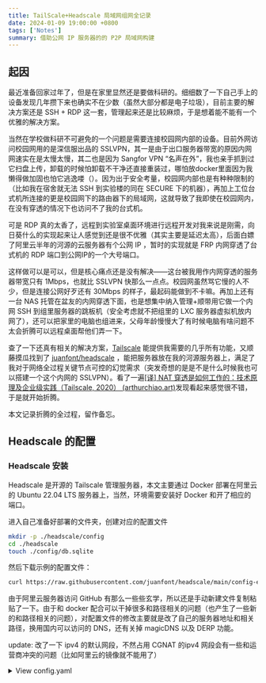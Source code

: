 ```yaml
---
title: TailScale+Headscale 局域网组网全记录
date: 2024-01-09 19:00:00 +0800
tags: ['Notes']
summary: 借助公网 IP 服务器的的 P2P 局域网构建
---
```


## 起因

最近准备回家过年了，但是在家里显然还是要做科研的。细细数了一下自己手上的设备发现几年攒下来也确实不在少数（虽然大部分都是电子垃圾），目前主要的解决方案还是 SSH + RDP 这一套，管理起来还是比较麻烦，于是想着能不能有一个优雅的解决方案。

当然在学校做科研不可避免的一个问题是需要连接校园网内部的设备。目前外网访问校园网用的是深信服出品的 SSLVPN，其一是由于出口服务器带宽的原因内网网速实在是太慢太慢，其二也是因为 Sangfor VPN “名声在外”，我也亲手抓到过它扫盘上传，卸载的时候怕卸载不干净还直接重装过，哪怕放docker里面因为我懒得做加固也怕它逃逸喽（）。因为出于安全考量，校园网内部也是有种种限制的（比如我在宿舍就无法 SSH 到实验楼的同在 SECURE 下的机器），再加上工位台式机所连接的更是校园网下的路由器下的局域网，这就导致了我即使在校园网内，在没有穿透的情况下也访问不了我的台式机。

可是 RDP 真的太香了，远程到实验室桌面环境进行远程开发对我来说是刚需，向日葵什么的实现起来让人感觉到还是很不优雅（其实主要是延迟太高），后面白嫖了阿里云半年的河源的云服务器有个公网 IP ，暂时的实现就是 FRP 内网穿透了台式机的 RDP 端口到公网IP的一个大号端口。

这样做可以是可以，但是核心痛点还是没有解决——这台被我用作内网穿透的服务器带宽只有 1Mbps，也就比 SSLVPN 快那么一点点。校园网虽然骂它慢的人不少，但是连接公网好歹还有 30Mbps 的样子，最起码能做到不卡嘛。再加上还有一台 NAS 托管在盆友的内网穿透下面，也是想集中纳入管理+顺带用它做一个内网 SSH 到组里服务器的跳板机（安全考虑就不把组里的 LXC 服务器虚拟机放内网了），还可以把家里的电脑也组进来，父母年龄慢慢大了有时候电脑有啥问题不太会折腾可以远程桌面帮他们弄一下。

查了一下还真有相关的解决方案，[Tailscale](https://tailscale.com/) 能提供我需要的几乎所有功能，又顺藤摸瓜找到了 [juanfont/headscale](https://github.com/juanfont/headscale) ，能把服务器放在我的河源服务器上，满足了我对于网络全过程关键节点可控的幻觉需求（突发奇想的是是不是什么时候我也可以搭建一个这个内网的 SSLVPN）。看了一遍[[译] NAT 穿透是如何工作的：技术原理及企业级实践（Tailscale, 2020） (arthurchiao.art)](https://arthurchiao.art/blog/how-nat-traversal-works-zh/)发现看起来感觉很不错，于是就开始折腾。

本文记录折腾的全过程，留作备忘。

## Headscale 的配置

### Headscale 安装

Headscale 是开源的 Tailscale 管理服务器，本文主要通过 Docker 部署在阿里云的 Ubuntu 22.04 LTS 服务器上，当然，环境需要安装好 Docker 和开了相应的端口。

进入自己准备好部署的文件夹，创建对应的配置文件

```bash
mkdir -p ./headscale/config
cd ./headscale
touch ./config/db.sqlite
```
然后下载示例的配置文件：
```bash
curl https://raw.githubusercontent.com/juanfont/headscale/main/config-example.yaml -o ./config/config.yaml
```
由于阿里云服务器访问 GitHub 有那么一些些玄学，所以还是手动新建文件复制粘贴了一下。由于和 docker 配合可以干掉很多和路径相关的问题（也产生了一些新的和路径相关的问题），对配置文件的修改主要就是改了自己的服务器地址和相关路径，换用国内可以访问的 DNS，还有关掉 magicDNS 以及 DERP 功能。

update: 改了一下 ipv4 的默认网段，不然占用 CGNAT 的ipv4 网段会有一些和运营商冲突的问题（比如阿里云的镜像就不能用了）

<details>
<summary> View config.yaml </summary>
```yaml
# headscale will look for a configuration file named `config.yaml` (or `config.json`) in the following order:
#
# - `/etc/headscale`
# - `~/.headscale`
# - current working directory

# The url clients will connect to.
# Typically this will be a domain like:
#
# https://myheadscale.example.com:443
#
server_url: http://公网IP:8080

# Address to listen to / bind to on the server
#
# For production:
listen_addr: 0.0.0.0:8080
# listen_addr: 127.0.0.1:8080

# Address to listen to /metrics, you may want
# to keep this endpoint private to your internal
# network
#
metrics_listen_addr: 0.0.0.0:9090

# Address to listen for gRPC.
# gRPC is used for controlling a headscale server
# remotely with the CLI
# Note: Remote access _only_ works if you have
# valid certificates.
#
# For production:
# grpc_listen_addr: 0.0.0.0:50443
grpc_listen_addr: 127.0.0.1:50443

# Allow the gRPC admin interface to run in INSECURE
# mode. This is not recommended as the traffic will
# be unencrypted. Only enable if you know what you
# are doing.
grpc_allow_insecure: false

# The Noise section includes specific configuration for the
# TS2021 Noise protocol
noise:
  # The Noise private key is used to encrypt the
  # traffic between headscale and Tailscale clients when
  # using the new Noise-based protocol.
  private_key_path: /etc/headscale/noise_private.key

# List of IP prefixes to allocate tailaddresses from.
# Each prefix consists of either an IPv4 or IPv6 address,
# and the associated prefix length, delimited by a slash.
# It must be within IP ranges supported by the Tailscale
# client - i.e., subnets of 100.64.0.0/10 and fd7a:115c:a1e0::/48.
# See below:
# IPv6: https://github.com/tailscale/tailscale/blob/22ebb25e833264f58d7c3f534a8b166894a89536/net/tsaddr/tsaddr.go#LL81C52-L81C71
# IPv4: https://github.com/tailscale/tailscale/blob/22ebb25e833264f58d7c3f534a8b166894a89536/net/tsaddr/tsaddr.go#L33
# Any other range is NOT supported, and it will cause unexpected issues.
ip_prefixes:
  - 10.255.0.0/10

# DERP is a relay system that Tailscale uses when a direct
  # - 100.64.0.0/10
  # - fd7a:115c:a1e0::/48
# connection cannot be established.
# https://tailscale.com/blog/how-tailscale-works/#encrypted-tcp-relays-derp
#
# headscale needs a list of DERP servers that can be presented
# to the clients.
derp:
  server:
    # If enabled, runs the embedded DERP server and merges it into the rest of the DERP config
    # The Headscale server_url defined above MUST be using https, DERP requires TLS to be in place
    enabled: false

    # Region ID to use for the embedded DERP server.
    # The local DERP prevails if the region ID collides with other region ID coming from
    # the regular DERP config.
    region_id: 999
    
    # Region code and name are displayed in the Tailscale UI to identify a DERP region
    region_code: "headscale"
    region_name: "Headscale Embedded DERP"
    
    # Listens over UDP at the configured address for STUN connections - to help with NAT traversal.
    # When the embedded DERP server is enabled stun_listen_addr MUST be defined.
    #
    # For more details on how this works, check this great article: https://tailscale.com/blog/how-tailscale-works/
    stun_listen_addr: "0.0.0.0:3478"
    
    # Private key used to encrypt the traffic between headscale DERP
    # and Tailscale clients.
    # The private key file will be autogenerated if it's missing.
    #
    private_key_path: /etc/headscale/derp_server_private.key

  # List of externally available DERP maps encoded in JSON
  urls:
    - https://controlplane.tailscale.com/derpmap/default

  # Locally available DERP map files encoded in YAML
  #
  # This option is mostly interesting for people hosting
  # their own DERP servers:
  # https://tailscale.com/kb/1118/custom-derp-servers/
  #
  # paths:
  #   - /etc/headscale/derp-example.yaml
  paths: []

  # If enabled, a worker will be set up to periodically
  # refresh the given sources and update the derpmap
  # will be set up.
  auto_update_enabled: true

  # How often should we check for DERP updates?
  update_frequency: 24h

# Disables the automatic check for headscale updates on startup
disable_check_updates: false

# Time before an inactive ephemeral node is deleted?
ephemeral_node_inactivity_timeout: 30m

# Period to check for node updates within the tailnet. A value too low will severely affect
# CPU consumption of Headscale. A value too high (over 60s) will cause problems
# for the nodes, as they won't get updates or keep alive messages frequently enough.
# In case of doubts, do not touch the default 10s.
node_update_check_interval: 10s

# SQLite config
db_type: sqlite3

# For production:
db_path: /etc/headscale/db.sqlite

# # Postgres config
# If using a Unix socket to connect to Postgres, set the socket path in the 'host' field and leave 'port' blank.
# db_type: postgres
# db_host: localhost
# db_port: 5432
# db_name: headscale
# db_user: foo
# db_pass: bar

# If other 'sslmode' is required instead of 'require(true)' and 'disabled(false)', set the 'sslmode' you need
# in the 'db_ssl' field. Refers to https://www.postgresql.org/docs/current/libpq-ssl.html Table 34.1.
# db_ssl: false

### TLS configuration
#
## Let's encrypt / ACME
#
# headscale supports automatically requesting and setting up
# TLS for a domain with Let's Encrypt.
#
# URL to ACME directory
acme_url: https://acme-v02.api.letsencrypt.org/directory

# Email to register with ACME provider
acme_email: ""

# Domain name to request a TLS certificate for:
tls_letsencrypt_hostname: ""

# Path to store certificates and metadata needed by
# letsencrypt
# For production:
tls_letsencrypt_cache_dir: /etc/headscale/cache

# Type of ACME challenge to use, currently supported types:
# HTTP-01 or TLS-ALPN-01
# See [docs/tls.md](docs/tls.md) for more information
tls_letsencrypt_challenge_type: HTTP-01
# When HTTP-01 challenge is chosen, letsencrypt must set up a
# verification endpoint, and it will be listening on:
# :http = port 80
tls_letsencrypt_listen: ":http = port 8080"

## Use already defined certificates:
tls_cert_path: ""
tls_key_path: ""

log:
  # Output formatting for logs: text or json
  format: text
  level: info

# Path to a file containg ACL policies.
# ACLs can be defined as YAML or HUJSON.
# https://tailscale.com/kb/1018/acls/
acl_policy_path: ""

# ## DNS
# #
# # headscale supports Tailscale's DNS configuration and MagicDNS.
# # Please have a look to their KB to better understand the concepts:
# #
# # - https://tailscale.com/kb/1054/dns/
# # - https://tailscale.com/kb/1081/magicdns/
# # - https://tailscale.com/blog/2021-09-private-dns-with-magicdns/
# #
# dns_config:
#   # Whether to prefer using Headscale provided DNS or use local.
#   override_local_dns: false

#   # List of DNS servers to expose to clients.
#   # nameservers:
#   #   - 1.1.1.1

#   # NextDNS (see https://tailscale.com/kb/1218/nextdns/).
#   # "abc123" is example NextDNS ID, replace with yours.
#   #
#   # With metadata sharing:
#   # nameservers:
#   #   - https://dns.nextdns.io/abc123
#   #
#   # Without metadata sharing:
#   # nameservers:
#   #   - 2a07:a8c0::ab:c123
#   #   - 2a07:a8c1::ab:c123

#   # Split DNS (see https://tailscale.com/kb/1054/dns/),
#   # list of search domains and the DNS to query for each one.
#   #
#   # restricted_nameservers:
#   #   foo.bar.com:
#   #     - 1.1.1.1
#   #   darp.headscale.net:
#   #     - 1.1.1.1
#   #     - 8.8.8.8

#   # Search domains to inject.
#   domains: []

#   # Extra DNS records
#   # so far only A-records are supported (on the tailscale side)
#   # See https://github.com/juanfont/headscale/blob/main/docs/dns-records.md#Limitations
#   # extra_records:
#   #   - name: "grafana.myvpn.example.com"
#   #     type: "A"
#   #     value: "100.64.0.3"
#   #
#   #   # you can also put it in one line
#   #   - { name: "prometheus.myvpn.example.com", type: "A", value: "100.64.0.3" }

#   # Whether to use [MagicDNS](https://tailscale.com/kb/1081/magicdns/).
#   # Only works if there is at least a nameserver defined.
#   magic_dns: false

#   # Defines the base domain to create the hostnames for MagicDNS.
#   # `base_domain` must be a FQDNs, without the trailing dot.
#   # The FQDN of the hosts will be
#   # `hostname.user.base_domain` (e.g., _myhost.myuser.example.com_).
#   base_domain: example.com

# Unix socket used for the CLI to connect without authentication
# Note: for production you will want to set this to something like:
unix_socket: /var/run/headscale/headscale.sock
unix_socket_permission: "0770"
#
# headscale supports experimental OpenID connect support,
# it is still being tested and might have some bugs, please
# help us test it.
# OpenID Connect
# oidc:
#   only_start_if_oidc_is_available: true
#   issuer: "https://your-oidc.issuer.com/path"
#   client_id: "your-oidc-client-id"
#   client_secret: "your-oidc-client-secret"
#   # Alternatively, set `client_secret_path` to read the secret from the file.
#   # It resolves environment variables, making integration to systemd's
#   # `LoadCredential` straightforward:
#   client_secret_path: "${CREDENTIALS_DIRECTORY}/oidc_client_secret"
#   # client_secret and client_secret_path are mutually exclusive.
#
#   # The amount of time from a node is authenticated with OpenID until it
#   # expires and needs to reauthenticate.
#   # Setting the value to "0" will mean no expiry.
#   expiry: 180d
#
#   # Use the expiry from the token received from OpenID when the user logged
#   # in, this will typically lead to frequent need to reauthenticate and should
#   # only been enabled if you know what you are doing.
#   # Note: enabling this will cause `oidc.expiry` to be ignored.
#   use_expiry_from_token: false
#
#   # Customize the scopes used in the OIDC flow, defaults to "openid", "profile" and "email" and add custom query
#   # parameters to the Authorize Endpoint request. Scopes default to "openid", "profile" and "email".
#
#   scope: ["openid", "profile", "email", "custom"]
#   extra_params:
#     domain_hint: example.com
#
#   # List allowed principal domains and/or users. If an authenticated user's domain is not in this list, the
#   # authentication request will be rejected.
#
#   allowed_domains:
#     - example.com
#   # Note: Groups from keycloak have a leading '/'
#   allowed_groups:
#     - /headscale
#   allowed_users:
#     - alice@example.com
#
#   # If `strip_email_domain` is set to `true`, the domain part of the username email address will be removed.
#   # This will transform `first-name.last-name@example.com` to the user `first-name.last-name`
#   # If `strip_email_domain` is set to `false` the domain part will NOT be removed resulting to the following
#   user: `first-name.last-name.example.com`
#
#   strip_email_domain: true

# Logtail configuration
# Logtail is Tailscales logging and auditing infrastructure, it allows the control panel
# to instruct tailscale nodes to log their activity to a remote server.
logtail:
  # Enable logtail for this headscales clients.
  # As there is currently no support for overriding the log server in headscale, this is
  # disabled by default. Enabling this will make your clients send logs to Tailscale Inc.
  enabled: false

# Enabling this option makes devices prefer a random port for WireGuard traffic over the
# default static port 41641. This option is intended as a workaround for some buggy
# firewall devices. See https://tailscale.com/kb/1181/firewalls/ for more information.
randomize_client_port: false
```

</details>

为了方便管理，这里我使用了 [gurucomputing/headscale-ui](https://github.com/gurucomputing/headscale-ui/tree/master)，在根文件夹下创建 `docker-compose.yml`，此时文件夹结构应如下图所示：

![](/static/images/Pasted%20image%2020240108114525.png)
配置`docker-compose.yml` 如下：

```yml
version: '3.5'
services:
  headscale:
    image: headscale/headscale:latest
    container_name: headscale
    volumes:
      - ./headscale/config:/etc/headscale/
    ports:
      - 8080:8080
      - 9090:9090
    command: headscale serve
    restart: always
  headscale-ui:
    image: ghcr.io/gurucomputing/headscale-ui:latest
    restart: always
    container_name: headscale-ui
    ports:
      - 443:443
networks:
  reverseproxy-nw:
    external: true
```

然后 `docker compose up -d` 就行了。

经过漫长的等待，看到 Docker 终于像预期一样跑起来了，这时我们就可以进行进一步的设置了。

### Headscale 配置

#### 图形界面配置

在 Docker 运行起来之后，我们应该就能直接访问对应公网 IP 的 443 端口，进入 ui 界面，提示设置 apikey，此时我们只需要执行：

```bash
docker exec headscale \
	headscale api create
```

拿到 api-key 填入即可。

**apikey 只会显示这一次**，但是 ui 界面填入的内容只保存在该浏览器的本地缓存中，所以请妥善保管好您的 apikey，或者干脆每次申请一个新的。

#### 租户创立

租户创立只需要在容器中执行一行命令：

```bash
docker exec headscale \
	headscale user create <USERNAME>
```
就可以创建一个对应用户名的租户了。

#### 节点绑定

在节点接入的提示中就会有对应的指令给出，在此备忘：

```
docker exec headscale \
	headscale nodes register --user <USERNAME> --key mkey:<key>
```

## 设备接入

在完成 Headscale 的配置之后，我们就可以将节点接入到我们的虚拟局域网中了。

### Windows 接入

访问 `<server_url>/windows` 可以查到对应的接入方法。具体而言就是在下载好新版本的 tailscale 之后在带有管理员权限的 powershell 中运行：

```bash
tailscale login --login-server <server_url>
```

按照 powershell 中给出的指示拿到 `<mkey>` 完成节点接入即可。在连接上后不要忘了在设置中取消对使用 DNS 的勾选以及选择 `run unattended` 便于远程控制。

![](/static/images/Pasted%20image%2020240109082823.png)

### Linux 接入

首先按照指引完成 Linux 端的 tailscale 程序的安装 (可能要sudo)

```bash
curl -fsSL https://tailscale.com/install.sh | sh
```

默认安装程序在国内可能有网络问题，那就也可以在 [官网](https://pkgs.tailscale.com/stable/) 下载针对不同体系结构 build 好的二进制发行文件（想从 [Github](https://github.com/tailscale/tailscale) 自己源码编译也不是不行，但是我没试过）。下载之后按照官方教程进行安装并启动`tailscaled.service`就好。之后就是登录。

```bash
sudo tailscale up --login-server=<server_url> --accept-routes=true --accept-dns=false
```

之后就是和 Windows 接入一样的流程了。

### 群晖接入

首先要维持一个和群晖的 SSH 连接。还是在在 [官网](https://pkgs.tailscale.com/stable/) 下载了对应版本和体系结构的 headscale `spk` 文件（群晖的体系结构和系统版本可以 SSH 上去用 `uname -a` 看到）。传上去之后用

```bash
sudo synopkg install {{path/to/package.spk}}
```
验证密码即可安装。

接下来进行登录，登录和 Linux 就几乎一样了，只不过要多加一个 `--reset` 的 arg。

```bash
sudo tailscale up --login-server=<server_url> --accept-routes=true --accept-dns=false --reset
```
按照指引安装即可。

### 安卓接入

在 Google Play 中安装 headscale，打开之后暂时会找不到自定义服务器的入口。这时我们不用慌，快速点击右上角的菜单展开按钮，打开收起几次之后就有了。

![](/static/images/Pasted%20image%2020240109085315.png)

输入 `<server_url>` 后返回点击 `Sign in with other`，之后的操作都是大同小异了。

### 不用服务端每次都确定： Pre-Authkey

#### 生成 Authkey

```bash
docker exec headscale \
	headscale preauthkeys create -e <TIME> --user <USERNAME>
```

其中，`<TIME>` 指有效期长度，一般最好不要超过 `24h`，如果要使这个 Authkey 可被复用，请加入 `--reusable` 这个arg。

可以使用

```bash
docker exec headscale \
	headscale --user <USERNAME> preauthkeys list
```

#### 使用 Authkey

在上面各种接入方式的命令行操作末尾加一句 `--authkey <KEY>`，即可，例如此时的 Linux 接入命令就是：

```bash
sudo tailscale up --login-server=<server_url> --accept-routes=true --accept-dns=false --authkey <KEY>
```

## 检查网络连通性

接入之后可以在服务器端使用

```bash
docker exec headscale \
	headscale nodes list
```

看到各个设备的上线状态和对应的 IP 地址，当然各个设备本身也能看到其他设备的 ip 地址（看不到上线状态但是可以ping）。

在 Linux 设备上我们执行：

```bash
ip route show table 52
```

可以看到新的路由表已经被建立了。之后就可以互相进行访问了。当然 tailscale 还有一些局域网打通之类的操作，但是由于人在校园网内网，为了安全性考虑还是不弄了。

> 本文参考了 [Tailscale 基础教程：Headscale 的部署方法和使用教程 · 云原生实验室 (icloudnative.io)](https://icloudnative.io/posts/how-to-set-up-or-migrate-headscale/) ，[Headscale 搭建 P2P 内网穿透 - Kovacs (mritd.com)](https://mritd.com/2022/10/19/use-headscale-to-build-a-p2p-network/)和相关官方文档中的一些内容，在此表示感谢。